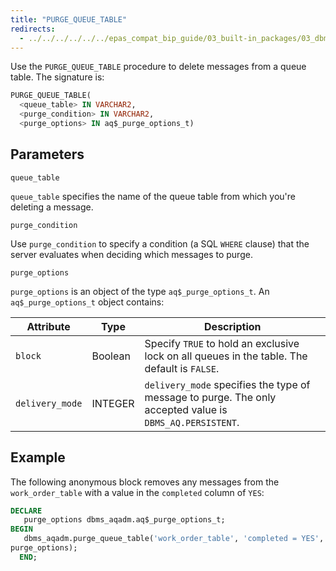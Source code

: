 ```yaml
---
title: "PURGE_QUEUE_TABLE"
redirects:
  - ../../../../../../epas_compat_bip_guide/03_built-in_packages/03_dbms_aqadm/07_purge_queue_table #generated for docs/epas/reorg-role-use-case-mode
---
```


Use the `PURGE_QUEUE_TABLE` procedure to delete messages from a queue table. The signature is:

```sql
PURGE_QUEUE_TABLE(
  <queue_table> IN VARCHAR2,
  <purge_condition> IN VARCHAR2,
  <purge_options> IN aq$_purge_options_t)
```

## Parameters

`queue_table`

 `queue_table` specifies the name of the queue table from which you're deleting a message.

`purge_condition`

 Use `purge_condition` to specify a condition (a SQL `WHERE` clause) that the server evaluates when deciding which messages to purge.

`purge_options`

 `purge_options` is an object of the type `aq$_purge_options_t`. An `aq$_purge_options_t` object contains:

| Attribute       | Type    | Description                                                                                                         |
| --------------- | ------- | ------------------------------------------------------------------------------------------------------------------- |
| `block`         | Boolean | Specify `TRUE` to hold an exclusive lock on all queues in the table. The default is `FALSE`.          |
| `delivery_mode` | INTEGER | `delivery_mode` specifies the type of message to purge. The only accepted value is `DBMS_AQ.PERSISTENT`. |

## Example

The following anonymous block removes any messages from the `work_order_table` with a value in the `completed` column of `YES`:

```sql
DECLARE
   purge_options dbms_aqadm.aq$_purge_options_t;
BEGIN
   dbms_aqadm.purge_queue_table('work_order_table', 'completed = YES',
purge_options);
  END;
```
